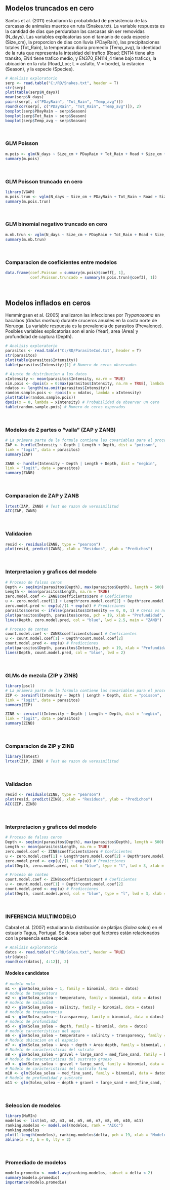 
## Modelos truncados en cero
Santos et al. (2011) estudiaron la probabilidad de persistencia de las carcasas de animales muertos en ruta (Snakes.txt). La variable respuesta es la cantidad de dias que perduraban las carcasas sin ser removidas (N_days). Las variables explicatorias son el tamanio de cada especie (Size_cm), la proporcion de dias con lluvia (PDayRain), las precipitaciones totales (Tot_Rain), la temperatura diaria promedio (Temp_avg), la identidad de la ruta que representa la intesidad del trafico (Road; EN114 tiene alto transito, EN4 tiene trafico medio, y EN370_EN114_4 tiene bajo trafico), la ubicación en la ruta (Road_Loc; L = asfalto, V = borde), la estacion (Season), y la especie (Species).

```r
# Analisis exploratorio
serp <- read.table("C:/RD/Snakes.txt", header = T) 
str(serp)
plot(table(serp$N_days))
mean(serp$N_days)
pairs(serp[, c("PDayRain", "Tot_Rain", "Temp_avg")])
round(cor(serp[, c("PDayRain", "Tot_Rain", "Temp_avg")]), 2)
boxplot(serp$PDayRain ~ serp$Season)
boxplot(serp$Tot_Rain ~ serp$Season)
boxplot(serp$Temp_avg ~ serp$Season)
```
\

### GLM Poisson

```r
m.pois <- glm(N_days ~ Size_cm + PDayRain + Tot_Rain + Road + Size_cm + Road_Loc + Size_cm:PDayRain, family = poisson, data = serp)
summary(m.pois)
```

\

### GLM Poisson truncado en cero
```r
library(VGAM)
m.pois.trun <- vglm(N_days ~ Size_cm + PDayRain + Tot_Rain + Road + Size_cm + Road_Loc + Size_cm:PDayRain, family = pospoisson, control =  vglm.control(maxit = 100), data = serp)
summary(m.pois.trun)
```

\

### GLM binomial negativo truncado en cero
```r
m.nb.trun <- vglm(N_days ~ Size_cm + PDayRain + Tot_Rain + Road + Size_cm + Road_Loc + Size_cm:PDayRain, family = posnegbinomial, control =  vglm.control(maxit = 100), data = serp)
summary(m.nb.trun)
```

\

### Comparacion de coeficientes entre modelos
```r
data.frame(coef.Poisson = summary(m.pois)$coeff[, 1], 
           coef.Poisson.truncado = summary(m.pois.trun)@coef3[, 1])
```

\

## Modelos inflados en ceros
Hemmingsen et al. (2005) analizaron las infecciones por *Trypanosoma* en bacalaos (*Gadus morhua*) durante cruceros anuales en la costa norte de Noruega. La variable respuesta es la prevalencia de parasitos (Prevalence). Posibles variables explicatorias son el anio (Year), area (Area) y profundidad de captura (Depth). 

```r
# Analisis exploratorio
parasitos <- read.table("C:/RD/ParasiteCod.txt", header = T) 
str(parasitos)
plot(table(parasitos$Intensity))
table(parasitos$Intensity)[1] # Numero de ceros observados

# Ajuste de distribucion a los datos
xIntensity <- mean(parasitos$Intensity, na.rm = TRUE)
sim.pois <- dpois(x = 0:max(parasitos$Intensity, na.rm = TRUE), lambda = xIntensity)
ndatos <- length(na.omit(parasitos$Intensity))
random.sample.pois <- rpois(n = ndatos, lambda = xIntensity)
plot(table(random.sample.pois))
dpois(x = 0, lambda = xIntensity) # Probabilidad de observar un cero
table(random.sample.pois) # Numero de ceros esperados
```

\

### Modelos de 2 partes o "valla" (ZAP y ZANB)
```r
# La primera parte de la formula contiene las covariables para el proceso de conteo, la segunda parte contiene las covariables para la probabilidad de los falsos ceros.
ZAP <- hurdle(Intensity ~ Depth | Length + Depth, dist = "poisson", 
link = "logit", data = parasitos)
summary(ZAP)

ZANB <- hurdle(Intensity ~ Depth | Length + Depth, dist = "negbin", 
link = "logit", data = parasitos)
summary(ZANB)
```

\

### Comparacion de ZAP y ZANB
```r
lrtest(ZAP, ZANB) # Test de razon de verosimilitud
AIC(ZAP, ZANB)
```

\

### Validacion
```r
resid <- residuals(ZANB, type = "pearson")
plot(resid, predict(ZANB), xlab = "Residuos", ylab = "Predichos")
```

\

### Interpretacion y graficos del modelo
```r
# Proceso de falsos ceros
Depth <- seq(min(parasitos$Depth), max(parasitos$Depth), length = 500)
Length <- mean(parasitos$Length, na.rm = TRUE)
zero.model.coef <- ZANB$coefficients$zero # Coeficientes
u <- zero.model.coef[1] + Length*zero.model.coef[2] + Depth*zero.model.coef[3]
zero.model.pred <- exp(u)/(1 + exp(u)) # Predicciones
parasitos$ceros <- ifelse(parasitos$Intensity == 0, 0, 1) # Ceros vs no ceros
plot(parasitos$Depth, parasitos$ceros, pch = 19, xlab = "Profundidad", ylab = "Probabilidad de obtener un cero")
lines(Depth, zero.model.pred, col = "blue", lwd = 2.5, main = "ZANB")

# Proceso de conteo
count.model.coef <- ZANB$coefficients$count # Coeficientes
u <- count.model.coef[1] + Depth*count.model.coef[2]
count.model.pred <- exp(u) # Predicciones
plot(parasitos$Depth, parasitos$Intensity, pch = 19, xlab = "Profundidad", ylab = "Prevalencia")
lines(Depth, count.model.pred, col = "blue", lwd = 2)
```

\

### GLMs de mezcla (ZIP y ZINB)
```r
library(pscl)
# La primera parte de la formula contiene las covariables para el proceso de conteo, la segunda parte contiene las covariables para la probabilidad de los falsos ceros.
ZIP <- zeroinfl(Intensity ~ Depth | Length + Depth, dist = "poisson", 
link = "logit", data = parasitos)
summary(ZIP)

ZINB <- zeroinfl(Intensity ~ Depth | Length + Depth, dist = "negbin", 
link = "logit", data = parasitos)
summary(ZINB)
```

\

### Comparacion de ZIP y ZINB
```r
library(lmtest)
lrtest(ZIP, ZINB) # Test de razon de verosimilitud
```

\

### Validacion
```r
resid <- residuals(ZINB, type = "pearson")
plot(resid, predict(ZINB), xlab = "Residuos", ylab = "Predichos")
AIC(ZIP, ZINB)
```

\

### Interpretacion y graficos del modelo
```r
# Proceso de falsos ceros
Depth <- seq(min(parasitos$Depth), max(parasitos$Depth), length = 500)
Length <- mean(parasitos$Length, na.rm = TRUE)
zero.model.coef <- ZINB$coefficients$zero # Coeficientes
u <- zero.model.coef[1] + Length*zero.model.coef[2] + Depth*zero.model.coef[3]
zero.model.pred <- exp(u)/(1 + exp(u)) # Predicciones
plot(Depth, zero.model.pred, col = "blue", type = "l", lwd = 3, xlab = "Profundidad", ylab = "Probabilidad de falso cero")

# Proceso de conteo
count.model.coef <- ZINB$coefficients$count # Coeficientes
u <- count.model.coef[1] + Depth*count.model.coef[2]
count.model.pred <- exp(u) # Predicciones
plot(Depth, count.model.pred, col = "blue", type = "l", lwd = 3, xlab = "Profundidad", ylab = "Numero de parasitos")
```

\

### INFERENCIA MULTIMODELO
Cabral et al. (2007) estudiaron la distribución de platijas (*Solea solea*) en el estuario Tagus, Portugal. Se desea saber qué factores están relacionados con la presencia esta especie.
```r
# Analisis exploratorio
datos <- read.table("C:/RD/Solea.txt", header = TRUE)
str(datos)
round(cor(datos[, 4:12]), 2)
```

#### Modelos candidatos
```r
# modelo nulo
m1 <- glm(Solea_solea ~ 1, family = binomial, data = datos)
# modelo de temperatura
m2 <- glm(Solea_solea ~ temperature, family = binomial, data = datos)
# modelo de salinidad
m3 <- glm(Solea_solea ~ salinity, family = binomial, data = datos)
# modelo de transparencia
m4 <- glm(Solea_solea ~ transparency, family = binomial, data = datos)
# modelo de profundidad
m5 <- glm(Solea_solea ~ depth, family = binomial, data = datos)
# modelo caracteristicas del agua
m6 <- glm(Solea_solea ~ temperature + salinity + transparency, family = binomial, data = datos)
# Modelo ubicacion en el espacio
m7 <- glm(Solea_solea ~ Area + depth + Area:depth, family = binomial, data = datos)
# Modelo de caracteristicas del sutrato
m8 <- glm(Solea_solea ~ gravel + large_sand + med_fine_sand, family = binomial, data = datos)
# Modelo de caracteristicas del sustrato grueso
m9 <- glm(Solea_solea ~ gravel + large_sand, family = binomial, data = datos)
# Modelo de caracteristicas del sustrato fino
m10 <- glm(Solea_solea ~ med_fine_sand, family = binomial, data = datos)
# Modelo de profundidad y sustrato
m11 <- glm(Solea_solea ~ depth + gravel + large_sand + med_fine_sand, family = binomial, data = datos)
```

\

### Seleccion de modelos
```r
library(MuMIn)
modelos <- list(m1, m2, m3, m4, m5, m6, m7, m8, m9, m10, m11)
ranking.modelos <- model.sel(modelos, rank = "AICc")
ranking.modelos
plot(1:length(modelos), ranking.modelos$delta, pch = 19, xlab = "Modelo", ylab = expression(Delta ~ "AICc"))
abline(a = 2, b = 0, lty = 2)
```

\

### Promediado de modelos
```r
modelo.promedio <- model.avg(ranking.modelos, subset = delta < 2)
summary(modelo.promedio)
importance(modelo.promedio)
```
